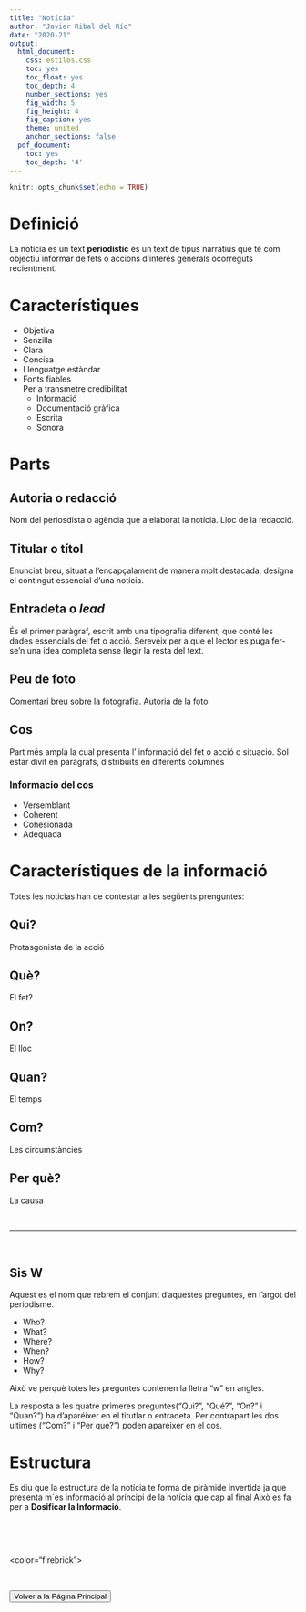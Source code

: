 ```yaml
---
title: "Notícia"
author: "Javier Ribal del Río"
date: "2020-21"
output:
  html_document:
    css: estilos.css
    toc: yes
    toc_float: yes
    toc_depth: 4
    number_sections: yes
    fig_width: 5
    fig_height: 4
    fig_caption: yes
    theme: united
    anchor_sections: false
  pdf_document:
    toc: yes
    toc_depth: '4'
---
```

<!--Necesario-->
```r
knitr::opts_chunk$set(echo = TRUE)
```

# Definició
La notícia es un text **periodistic** és un text de tipus narratius que té com objectiu informar de fets o accions d'interés generals ocorreguts recientment.

# Característiques
- Objetiva
- Senzilla
- Clara
- Concisa
- Llenguatge estàndar
- Fonts fiables<br>
Per a transmetre credibilitat
  - Informació
  - Documentació gràfica
  - Escrita
  - Sonora
  
# Parts
  
## Autoria o redacció

Nom del periosdista o agència que a elaborat la notícia. Lloc de la redacció.

## Titular o títol

Enunciat breu, situat a l'encapçalament de manera molt destacada, designa el contingut essencial d'una notícia.

## Entradeta o *lead*
És el primer paràgraf, escrit amb una tipografia diferent, que conté les dades essencials del fet o acció. Sereveix per a que el lector es puga fer-se'n una idea completa sense llegir la resta del text.

## Peu de foto

Comentari breu sobre la fotografia. Autoria de la foto

## Cos

Part més ampla la cual presenta l' informació del fet o acció o situació. Sol estar divit en paràgrafs, distribuïts en diferents columnes

### Informacio del cos

- Versemblant
- Coherent
- Cohesionada
- Adequada

# Característiques de la informació

Totes les noticias han de contestar a les següents prenguntes:

## Qui?

Protasgonista de la acció

## Què?

El fet?

## On?

El lloc

## Quan?

El temps

## Com?

Les circumstàncies

## Per què?

La causa

<br>
<hr color="firebrick">
<br>

## Sis W

Aquest es el nom que rebrem el conjunt d'aquestes preguntes, en l'argot del periodisme. 

- Who?
- What?
- Where?
- When?
- How?
- Why?

<div class="peque">
Això ve perquè totes les preguntes contenen la lletra "w" en angles.</div>



La resposta a les quatre primeres preguntes("Qui?", "Qué?", "On?" i "Quan?") ha d'aparéixer en el titutlar o entradeta. Per contrapart les dos ultimes ("Com?" i "Per què?") poden aparéixer en el cos.

# Estructura

Es diu que la estructura de la notícia te forma de piràmide invertida ja que presenta m´es informació al principi de la notícia que cap al final Això es fa per a **Dosificar la Informació**.

<br>

<br>

<color="firebrick">

<br>
<div class="Tablon_Botones">
<a href="index.html"><button class="boton">Volver a la Página Principal</button></a>

</div>





